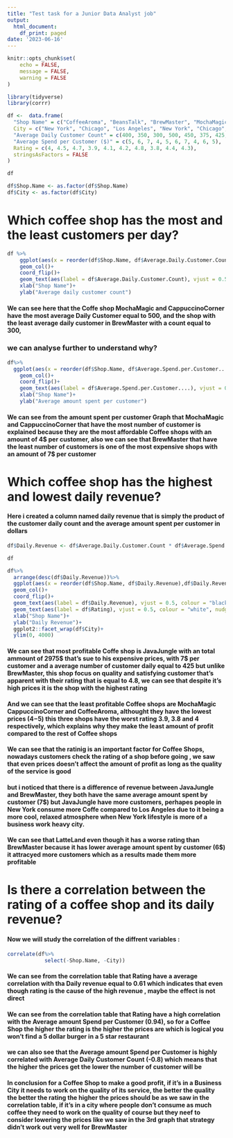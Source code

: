 ---
title: "Test task for a Junior Data Analyst job"
output:
  html_document:
    df_print: paged
date: '2023-06-16'
---

```{r setup, include=FALSE}
knitr::opts_chunk$set(
	echo = FALSE,
	message = FALSE,
	warning = FALSE
)
```

```{r message=FALSE, warning=FALSE}

library(tidyverse)
library(corrr)

```


```{r}
df <-  data.frame(
  "Shop Name" = c("CoffeeAroma", "BeansTalk", "BrewMaster", "MochaMagic", "EspressoInn", "LatteLand", "JavaJungle", "CappuccinoCorner", "BlackBrew", "CuppaCharm"),
  City = c("New York", "Chicago", "Los Angeles", "New York", "Chicago", "Los Angeles", "New York", "Chicago", "Los Angeles", "New York"),
  "Average Daily Customer Count" = c(400, 350, 300, 500, 450, 375, 425, 500, 350, 475),
  "Average Spend per Customer ($)" = c(5, 6, 7, 4, 5, 6, 7, 4, 6, 5),
  Rating = c(4, 4.5, 4.7, 3.9, 4.1, 4.2, 4.8, 3.8, 4.4, 4.3),
  stringsAsFactors = FALSE
)

df  

```

```{r}
df$Shop.Name <- as.factor(df$Shop.Name)
df$City <- as.factor(df$City)
```

# Which coffee shop has the most and the least customers per day?

```{r message=FALSE, warning=FALSE}
df %>% 
    ggplot(aes(x = reorder(df$Shop.Name, df$Average.Daily.Customer.Count), y = df$Average.Daily.Customer.Count))+
    geom_col()+
    coord_flip()+
    geom_text(aes(label = df$Average.Daily.Customer.Count), vjust = 0.5, colour = "black", nudge_y = 40)+
    xlab("Shop Name")+
    ylab("Average daily customer count")
```


#### We can see here that the Coffe shop MochaMagic and CappuccinoCorner have the most average Daily Customer equal to 500, and the shop with the least average daily customer in BrewMaster with a count equal to 300,

### we can analyse further to understand why?


```{r}
df%>%
  ggplot(aes(x = reorder(df$Shop.Name, df$Average.Spend.per.Customer....), y = df$Average.Spend.per.Customer....))+
    geom_col()+
    coord_flip()+
    geom_text(aes(label = df$Average.Spend.per.Customer....), vjust = 0.5, colour = "black", nudge_y = 0.25)+
    xlab("Shop Name")+
    ylab("Average amount spent per customer")
```

#### We can see from the amount spent per customer Graph that  MochaMagic and CappuccinoCorner that have the most number of customer is explained because they are the most affordable Coffee shops with an amount of 4$ per customer, also we can see that BrewMaster that have the least number of customers is one of the most expensive shops with an amount of 7$ per customer


# Which coffee shop has the highest and lowest daily revenue?

#### Here i created a column named daily revenue that is simply the product of the customer daily count and the average amount spent per customer in dollars   

```{r}
df$Daily.Revenue <- df$Average.Daily.Customer.Count * df$Average.Spend.per.Customer....

df

```

```{r}
df%>%
  arrange(desc(df$Daily.Revenue))%>%
  ggplot(aes(x = reorder(df$Shop.Name, df$Daily.Revenue),df$Daily.Revenue))+
  geom_col()+
  coord_flip()+
  geom_text(aes(label = df$Daily.Revenue), vjust = 0.5, colour = "black", nudge_y = 550)+
  geom_text(aes(label = df$Rating), vjust = 0.5, colour = "white", nudge_y = -950)+
  xlab("Shop Name")+
  ylab("Daily Revenue")+
  ggplot2::facet_wrap(df$City)+
  ylim(0, 4000)

```

#### We can see that most profitable Coffe shop is JavaJungle with an total ammount of 2975$ that's sue to his expensive prices, with 7$ per customer and a average number of customer daily equal to 425 but unlike BrewMaster, this shop focus on quality and satisfying customer that's apparent with their rating that is equal to 4.8, we can see that despite it's high prices it is the shop with the highest rating


#### And we can see that the least profitable Coffee shops are MochaMagic CappuccinoCorner and CoffeeAroma, althought they have the lowest prices (4$-5$) this three shops have the worst rating 3.9, 3.8 and 4 respectively, which explains why they make the least amount of profit compared to the rest of Coffee shops


#### We can see that the ratinig is an important factor for Coffee Shops, nowadays customers check the rating of a shop before going , we saw that even prices doesn't affect the amount of profit as long as the quality of the service is good


#### but i noticed that there is a difference of revenue between JavaJungle and BrewMaster, they both have the same average amount spent by customer (7$) but JavaJungle have more customers, perhapes people in New York consume more Coffe compared to Los Angeles due to it being a more cool, relaxed atmosphere when New York lifestyle is more of a business work heavy city.  


#### We can see that LatteLand even though it has a worse rating than BrewMaster because it has lower average amount spent by customer (6$) it attracyed more customers which as a results made them more profitable


# Is there a correlation between the rating of a coffee shop and its daily revenue?

#### Now we will study the correlation of the diffrent variables :

```{r message=FALSE, warning=FALSE}

correlate(df%>%
            select(-Shop.Name, -City))
```


#### We can see from the correlation table that Rating have a average correlation with tha Daily revenue equal to 0.61 which indicates that even though rating is the cause of the high revenue , maybe the effect is not direct


#### We can see from the correlation table that Rating have a high correlation with the Average amount Spend per Customer (0.94), so for a Coffee Shop the higher the rating is the higher the prices are which is logical you won't find a 5 dollar burger in a 5 star restaurant 


#### we can also see that the Average amount Spend per Customer is highly correlated with Average Daily Customer Count (-0.8) which means that the higher the prices get the lower the number of customer will be


#### In conclusion for a Coffee Shop to make a good profit, if it's in a Business City it needs to work on the quality of its service, the better the quality the better the rating the higher the prices should be as we saw in the correlation table, if it's in a city where people don't consume as much coffee they need to work on the quality of course but they neef to consider lowering the prices like we saw in the 3rd graph that strategy didn't work out very well for BrewMaster













